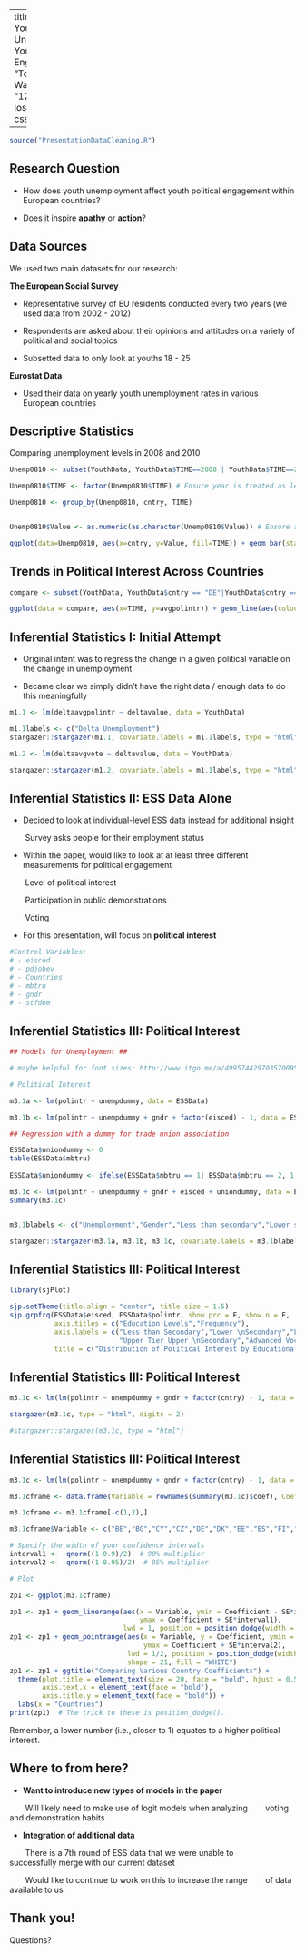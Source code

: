 
---
title: "The Effect of Youth Unemployment on Youth Political Engagement"
author: "Tori Dykes & Mansi Wadhwa"
date: "12/2/2016"
output: ioslides_presentation
css: styles.css

---

```r

source("PresentationDataCleaning.R")

```

## Research Question

- How does youth unemployment affect youth political engagement within European countries?
  
- Does it inspire <b>apathy</b> or <b>action</b>?


## Data Sources

We used two main datasets for our research:

<b>The European Social Survey</b>

- Representative survey of EU residents conducted every two years (we used data from 2002 - 2012)

- Respondents are asked about their opinions and attitudes on a variety of political and social topics

- Subsetted data to only look at youths 18 - 25

<b>Eurostat Data</b>

- Used their data on yearly youth unemployment rates in various European countries 


## Descriptive Statistics

Comparing unemployment levels in 2008 and 2010

```r
Unemp0810 <- subset(YouthData, YouthData$TIME==2008 | YouthData$TIME==2010)

Unemp0810$TIME <- factor(Unemp0810$TIME) # Ensure year is treated as levels, not as continuous numbers

Unemp0810 <- group_by(Unemp0810, cntry, TIME)


Unemp0810$Value <- as.numeric(as.character(Unemp0810$Value)) # Ensure all the unemployment value are numerics 

ggplot(data=Unemp0810, aes(x=cntry, y=Value, fill=TIME)) + geom_bar(stat="identity", position=position_dodge()) + labs(x="Country", y="Unemployment Rate (% of active population)") + ggtitle("Youth Unemployment Rates in Europe, 2008 - 2010")

```

## Trends in Political Interest Across Countries ## 

```r
compare <- subset(YouthData, YouthData$cntry == "DE"|YouthData$cntry == "DK"|YouthData$cntry == "ES"|YouthData$cntry == "FR"|YouthData$cntry == "HU"|YouthData$cntry == "IE"|YouthData$cntry == "NL")

ggplot(data = compare, aes(x=TIME, y=avgpolintr)) + geom_line(aes(colour=cntry)) + scale_x_continuous(name="Years", breaks = c(2002, 2004, 2006, 2008, 2010, 2012),labels=c("2002","2004","2006","2008","2010","2012"), limits = c(2002,2012))
```

## Inferential Statistics I: Initial Attempt ## {.smaller .build}

- Original intent was to regress the change in a given political variable on the change in unemployment

- Became clear we simply didn't have the right data / enough data to do this meaningfully

<div class="columns-2">

```r

m1.1 <- lm(deltaavgpolintr ~ deltavalue, data = YouthData)

m1.1labels <- c("Delta Unemployment")
stargazer::stargazer(m1.1, covariate.labels = m1.1labels, type = "html")

m1.2 <- lm(deltaavgvote ~ deltavalue, data = YouthData)

stargazer::stargazer(m1.2, covariate.labels = m1.1labels, type = "html")


```

</div>

## Inferential Statistics II: ESS Data Alone

- Decided to look at individual-level ESS data instead for additional insight

&nbsp;&nbsp;&nbsp;&nbsp;&nbsp;&nbsp; Survey asks people for their employment status

- Within the paper, would like to look at at least three different measurements for political engagement 

&nbsp;&nbsp;&nbsp;&nbsp;&nbsp;&nbsp; Level of political interest

&nbsp;&nbsp;&nbsp;&nbsp;&nbsp;&nbsp; Participation in public demonstrations

&nbsp;&nbsp;&nbsp;&nbsp;&nbsp;&nbsp; Voting

- For this presentation, will focus on <b>political interest</b>

```r

#Control Variables:
# - eisced
# - pdjobev
# - Countries
# - mbtru
# - gndr
# - stfdem

```

## Inferential Statistics III: Political Interest ##  {.build .morereduced}
```r
## Models for Unemployment ##

# maybe helpful for font sizes: http://www.itgo.me/a/4995744297035700956/resize-stargarzer-table-when-type-html-for-ioslides-in-rstudio

# Political Interest 

m3.1a <- lm(polintr ~ unempdummy, data = ESSData)

m3.1b <- lm(polintr ~ unempdummy + gndr + factor(eisced) - 1, data = ESSData)

## Regression with a dummy for trade union association

ESSData$uniondummy <- 0
table(ESSData$mbtru)
                                                                                                        
ESSData$uniondummy <- ifelse(ESSData$mbtru == 1| ESSData$mbtru == 2, 1, 0)

m3.1c <- lm(polintr ~ unempdummy + gndr + eisced + uniondummy, data = ESSData)
summary(m3.1c)


m3.1blabels <- c("Unemployment","Gender","Less than secondary","Lower secondary","L. Tier Upper Secondary","U. Tier Upper Secondary","Advanced Vocational","BA","MA","Curr. Memb. of Trade Union","Prev. Memb. of Trade Union","Not Memb. of Trade Union")

stargazer::stargazer(m3.1a, m3.1b, m3.1c, covariate.labels = m3.1blabels, type = "html")


```  

## Inferential Statistics III: Political Interest ##

```r

library(sjPlot)

sjp.setTheme(title.align = "center", title.size = 1.5)
sjp.grpfrq(ESSData$eisced, ESSData$polintr, show.prc = F, show.n = F, 
           axis.titles = c("Education Levels","Frequency"), 
           axis.labels = c("Less than Secondary","Lower \nSecondary","Lower Tier Upper \nSecondary",
                           "Upper Tier Upper \nSecondary","Advanced Vocational","BA","MA"),
           title = c("Distribution of Political Interest by Educational Level"))

```



## Inferential Statistics III: Political Interest ##  {.reduced}

<div class="columns-2">

```r

m3.1c <- lm(lm(polintr ~ unempdummy + gndr + factor(cntry) - 1, data = ESSData))

stargazer(m3.1c, type = "html", digits = 2)

#stargazer::stargazer(m3.1c, type = "html")


```
</div>


## Inferential Statistics III: Political Interest ##

```r

m3.1c <- lm(lm(polintr ~ unempdummy + gndr + factor(cntry) - 1, data = ESSData))

m3.1cframe <- data.frame(Variable = rownames(summary(m3.1c)$coef), Coefficient = summary(m3.1c)$coef[,1], SE = summary(m3.1c)$coef[,2], modelName = "Country Model")

m3.1cframe <- m3.1cframe[-c(1,2),]

m3.1cframe$Variable <- c("BE","BG","CY","CZ","DE","DK","EE","ES","FI","FR","GB","GR","HU","IE","IT","NL","NO","PL","PT","SE","SI","SK")

# Specify the width of your confidence intervals
interval1 <- -qnorm((1-0.9)/2)  # 90% multiplier
interval2 <- -qnorm((1-0.95)/2)  # 95% multiplier

# Plot

zp1 <- ggplot(m3.1cframe)

zp1 <- zp1 + geom_linerange(aes(x = Variable, ymin = Coefficient - SE*interval1,
                                ymax = Coefficient + SE*interval1),
                            lwd = 1, position = position_dodge(width = 1/2))
zp1 <- zp1 + geom_pointrange(aes(x = Variable, y = Coefficient, ymin = Coefficient - SE*interval2,
                                 ymax = Coefficient + SE*interval2),
                             lwd = 1/2, position = position_dodge(width = 1/2),
                             shape = 21, fill = "WHITE")
zp1 <- zp1 + ggtitle("Comparing Various Country Coefficients") + 
  theme(plot.title = element_text(size = 20, face = "bold", hjust = 0.5), 
        axis.text.x = element_text(face = "bold"), 
        axis.title.y = element_text(face = "bold")) + 
  labs(x = "Countries") 
print(zp1)  # The trick to these is position_dodge().

```
Remember, a lower number (i.e., closer to 1) equates to a higher political interest. 


## Where to from here? ## {.build}

- <b>Want to introduce new types of models in the paper</b>

&nbsp;&nbsp;&nbsp;&nbsp;&nbsp;&nbsp; Will likely need to make use of logit models when analyzing 
&nbsp;&nbsp;&nbsp;&nbsp;&nbsp;&nbsp; voting and demonstration habits

- <b>Integration of additional data</b>

&nbsp;&nbsp;&nbsp;&nbsp;&nbsp;&nbsp; There is a 7th round of ESS data that we were unable to
&nbsp;&nbsp;&nbsp;&nbsp;&nbsp;&nbsp; successfully merge with our current dataset

&nbsp;&nbsp;&nbsp;&nbsp;&nbsp;&nbsp; Would like to continue to work on this to increase the range
&nbsp;&nbsp;&nbsp;&nbsp;&nbsp;&nbsp; of data available to us

## Thank you! ##

Questions?
